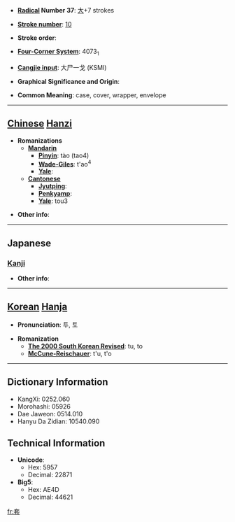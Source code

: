 * '''[[Wiktionary:Chinese radical index| Radical]] Number 37''': [[Wiktionary:Chinese radical index 大|大]]+7 strokes

* '''[[Wiktionary:Chinese total strokes index|Stroke number]]''': [[Wiktionary:Chinese total strokes index 10|10]]

* '''Stroke order''': 

* '''[[Wiktionary:Chinese four corner index|Four-Corner System]]''': 4073<sub>1</sub>

* '''[[Wiktionary:Chinese Cangjie index|Cangjie input]]''': 大尸一戈 (KSMI)

* '''Graphical Significance and Origin''': 

* '''Common Meaning''': case, cover, wrapper, envelope

----

== [[Chinese]] [[Hanzi]] ==

* '''Romanizations'''
** '''[[Mandarin]]'''
*** '''[[Pinyin]]''': tào (tao4)
*** '''[[Wade-Giles]]''': t'ao<sup>4</sup>
*** '''[[Yale]]''': 
** '''[[Cantonese]]'''
*** '''[[Jyutping]]''':
*** '''[[Penkyamp]]''': 
*** '''[[Yale]]''': tou3

* '''Other info''': 

----

==Japanese==
===[[Kanji]]===
{{kanji|on readings=[[とう]] (tō)
|kun readings=[[かさねる]] (kasaneru), [[おおい]] (ooi)
}}

* '''Other info''':  

----

== [[Korean]] [[Hanja]] ==

* '''Pronunciation''': 투, 토

* '''Romanization'''
** '''[[The 2000 South Korean Revised Romanization|The 2000 South Korean Revised]]''': tu, to
** '''[[McCune-Reischauer]]''': t'u, t'o

----

== Dictionary Information ==

* KangXi: 0252.060
* Morohashi: 05926
* Dae Jaweon: 0514.010
* Hanyu Da Zidian: 10540.090

== Technical Information ==

* '''Unicode''':
** Hex: 5957
** Decimal: 22871
* '''Big5''':
** Hex: AE4D
** Decimal: 44621

[[fr:套]]
